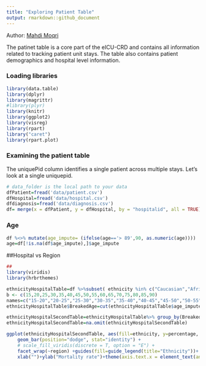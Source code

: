---
title: "Exploring Patient Table"
output: rmarkdown::github_document
---
Author: [Mahdi Moqri](https://www.moqri.com/)

The patinet table is a core part of the eICU-CRD and contains all information related to tracking patient unit stays. The table also contains patient demographics and hospital level information.


### Loading libraries
```{r message=FALSE}
library(data.table)
library(dplyr)
library(magrittr)
#library(plyr)
library(knitr)
library(ggplot2)
library(visreg)
library(rpart)
library("caret")
library(rpart.plot)
```

### Examining the patient table
The uniquePid column identifies a single patient across multiple stays. Let's look at a single uniquepid.

```{r}
# data_folder is the local path to your data
dfPatient=fread('data/patient.csv')
dfHospital=fread('data/hospital.csv')
dfdiagnosis=fread('data/diagnosis.csv')
df= merge(x = dfPatient, y = dfHospital, by = "hospitalid", all = TRUE)


```
### Age
```{r message=FALSE, warning=FALSE}
df %<>% mutate(age_impute= (ifelse(age=='> 89',90, as.numeric(age))))
age=df[!is.na(df$age_impute),]$age_impute
```


##Hospital vs Region
```{r  HospitalRegion ,message=FALSE, warning=FALSE, echo=FALSE}
##
library(viridis)
library(hrbrthemes)

ethnicityHospitalTable=df %>%subset( ethnicity %in% c("Caucasian","African American")) %>%subset (region %in% c("Midwest", "South")) #, "West", "Northeast"
b <- c(15,20,25,30,35,40,45,50,55,60,65,70,75,80,85,90)
names=c("15-20","20-25","25-30","30-35","35-40","40-45","45-50","50-55","55-60","60-65","65-70","70-75","75-80","80-85","85-90")
ethnicityHospitalTable$BreakedAge=cut(ethnicityHospitalTable$age_impute, breaks = b, labels = names)

ethnicityHospitalSecondTable=ethnicityHospitalTable%>% group_by(BreakedAge,ethnicity,region) %>%summarise(expired=sum(hospitaldischargestatus=="Expired"),total=sum(hospitaldischargestatus %in%c("Expired","Alive")),percentage=expired/total*100)
ethnicityHospitalSecondTable=na.omit(ethnicityHospitalSecondTable)

ggplot(ethnicityHospitalSecondTable, aes(fill=ethnicity, y=percentage, x=BreakedAge)) + 
    geom_bar(position="dodge", stat="identity") +
    # scale_fill_viridis(discrete = T, option = "E") +
    facet_wrap(~region) +guides(fill=guide_legend(title="Ethnicity"))+
    xlab("")+ylab("Mortality rate")+theme(axis.text.x = element_text(angle = 90, hjust = 1, size=10,color="black")) +scale_fill_manual("legend", values = c("Caucasian" = "#00AFBB", "African American" = "#FF6666"))

```
